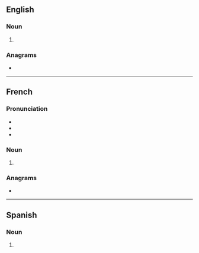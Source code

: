 ==English==

===Noun===
{{head|en|noun form}}

# {{plural of|en|certitude}}

===Anagrams===
* {{anagrams|en|a=cdeeirsttu|rectitudes}}

----

==French==

===Pronunciation===
* {{fr-IPA}}
* {{homophones|fr|certitude}}
* {{hyphenation|fr|cer|ti|tudes}}

===Noun===
{{head|fr|noun form|g=f}}

# {{plural of|fr|certitude}}

===Anagrams===
* {{l|fr|rectitudes}}

----

==Spanish==

===Noun===
{{head|es|noun form|g=m-p}}

# {{plural of|es|certitud}}